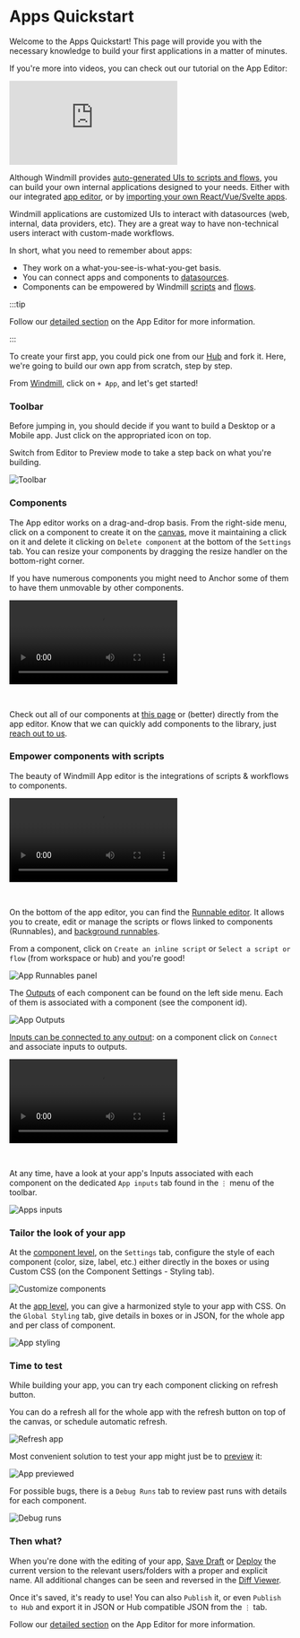 
# Apps Quickstart

Welcome to the Apps Quickstart! This page will provide you with the necessary knowledge to build your first applications in a matter of minutes.

If you're more into videos, you can check out our tutorial on the App Editor:

<iframe
	style={{ aspectRatio: '16/9' }}
	src="https://www.youtube.com/embed/lxqdncP8XR4"
	title="App Editor Tutorial"
	frameBorder="0"
	allow="accelerometer; autoplay; clipboard-write; encrypted-media; gyroscope; picture-in-picture; web-share"
	allowFullScreen
	className="border-2 rounded-lg object-cover w-full dark:border-gray-800"
></iframe>

<br />

Although Windmill provides [auto-generated UIs to scripts and flows](../../core_concepts/6_auto_generated_uis/index.mdx), you can build your own internal applications designed to your needs. Either with our integrated [app editor](../../apps/0_app_editor/index.mdx), or by [importing your own React/Vue/Svelte apps](../../react_vue_svelte_apps/index.mdx).

<div className="grid grid-cols-2 gap-6 mb-4">
	<DocCard
		title="Auto-generated UIs"
		description="Windmill creates auto-generated user interfaces for scripts and flows based on their parameters."
		href="/docs/core_concepts/auto_generated_uis"
		color="orange"
	/>
	<DocCard
		title="App Editor"
		description="Detailed section on Windmill's App Editor"
		href="/docs/apps/app_editor"
		color="orange"
	/>
	<DocCard
		title="Example: E-commerce CRM app"
		description="Tutorial on how to build a CRM with Windmill."
		color="orange"
	/>
</div>

Windmill applications are customized UIs to interact with datasources (web, internal, data providers, etc). They are a great way to have non-technical users interact with custom-made workflows.

In short, what you need to remember about apps:

- They work on a what-you-see-is-what-you-get basis.
- You can connect apps and components to [datasources](../../integrations/0_integrations_on_windmill.mdx).
- Components can be empowered by Windmill [scripts](../../getting_started/0_scripts_quickstart/index.mdx) and [flows](../6_flows_quickstart/index.mdx).

:::tip

Follow our [detailed section](../../apps/0_app_editor/index.mdx) on the App Editor for more information.

:::

To create your first app, you could pick one from our [Hub](https://hub.windmill.dev/apps) and fork it. Here, we're going to build our own app from scratch, step by step.

From <a href="https://app.windmill.dev/" rel="nofollow">Windmill</a>, click on `+ App`, and let's get started!

### Toolbar

Before jumping in, you should decide if you want to build a Desktop or a Mobile app. Just click on the appropriated icon on top.

Switch from Editor to Preview mode to take a step back on what you're building.

![Toolbar](./toolbar.png.webp)

<div className="grid grid-cols-2 gap-6 mb-4">
	<DocCard
		title="Toolbar"
		description="The app toolbar is located at the top of the app editor. It enables you to adjust app settings, toggle between desktop/mobile preview, and debug runs."
		href="/docs/apps/toolbar"
		color="orange"
	/>
</div>

### Components

The App editor works on a drag-and-drop basis. From the right-side menu, click on a component to create it on the [canvas](../../apps/1_canvas.mdx), move it maintaining a click on it and delete it clicking on `Delete component` at the bottom of the `Settings` tab. You can resize your components by dragging the resize handler on the bottom-right corner.

If you have numerous components you might need to Anchor some of them to have them unmovable by other components.

<video
	className="border-2 rounded-lg object-cover w-full h-full dark:border-gray-800"
	controls
	src="/videos/component_dd.mp4"
/>

<br />

Check out all of our components at [this page](../../apps/4_app_configuration_settings/1_app_component_library.mdx) or (better) directly from the app editor. Know that we can quickly add components to the library, just [reach out to us](../../misc/6_getting_help/index.mdx).

<div className="grid grid-cols-2 gap-6 mb-4">
	<DocCard
		title="Component Library"
		description="List of all available components."
		href="/docs/apps/app_configuration_settings/app_component_library"
		color="orange"
	/>
</div>

### Empower components with scripts

The beauty of Windmill App editor is the integrations of scripts & workflows to components.

<video
	className="border-2 rounded-lg object-cover w-full h-full"
	controls
	src="/videos/connecting_components.mp4"
/>

<br />

On the bottom of the app editor, you can find the [Runnable editor](../../apps/3_app-runnable-panel.mdx). It allows you to create, edit or manage the scripts or flows linked to components (Runnables), and [background runnables](../../apps/3_app-runnable-panel.mdx#background-runnables).

From a component, click on `Create an inline script` or `Select a script or flow` (from workspace or hub) and you're good!

![App Runnables panel](../../assets/apps/0_app_editor/app-sections.png)

The [Outputs](../../apps/2_outputs.mdx) of each component can be found on the left side menu. Each of them is associated with a component (see the component id).

![App Outputs](../../assets/apps/0_app_editor/app-outputs.png.webp)

[Inputs can be connected to any output](../../apps/2_connecting_components/index.mdx): on a component click on `Connect` and associate inputs to outputs.

<video
	className="border-2 rounded-lg object-cover w-full h-full dark:border-gray-800"
	controls
	src="/videos/connect_outputs.mp4"
/>

<br />

<div className="grid grid-cols-2 gap-6 mb-4">
	<DocCard
		color="orange"
		title="Connecting Components"
		description="The strength of Windmill's app editor is the ability to connect everything together."
		href="/docs/apps/connecting_components"
	/>
</div>

At any time, have a look at your app's Inputs associated with each component on the dedicated `App inputs` tab found in the `⋮` menu of the toolbar.

![Apps inputs](./apps_inputs.png.webp)

<div className="grid grid-cols-2 gap-6 mb-4">
	<DocCard
		title="Runnable Editor"
		description="Run Scripts and Flows from your Apps."
		href="/docs/apps/app-runnable-panel"
		color="orange"
	/>
	<DocCard
		title="Outputs Guide"
		description="Manage the outputs of your components."
		href="/docs/apps/outputs"
		color="orange"
	/>
</div>

### Tailor the look of your app

At the [component level](../../apps/4_app_configuration_settings/4_app_styling.mdx#component-level), on the `Settings` tab, configure the style of each component (color, size, label, etc.) either directly in the boxes or using Custom CSS (on the Component Settings - Styling tab).

![Customize components](./customize_component.png.webp)

At the [app level](../../apps/4_app_configuration_settings/4_app_styling.mdx#global-styling), you can give a harmonized style to your app with CSS. On the `Global Styling` tab, give details in boxes or in JSON, for the whole app and per class of component.

![App styling](./customize_app.png.webp)

<div className="grid grid-cols-2 gap-6 mb-4">
	<DocCard
		title="Styling"
		description="Customize the styling of your App according to your own graphical standards."
		href="/docs/apps/app_configuration_settings/app_styling"
		color="orange"
	/>
</div>

### Time to test

While building your app, you can try each component clicking on refresh button.

You can do a refresh all for the whole app with the refresh button on top of the canvas, or schedule automatic refresh.

![Refresh app](./refresh_app.png.webp)

Most convenient solution to test your app might just be to [preview](../../apps/0_toolbar.md#preview-mode) it:

![App previewed](./app_previewed.png 'App previewed')

For possible bugs, there is a `Debug Runs` tab to review past runs with details for each component.

![Debug runs](./debug_runs.png.webp)

<div className="grid grid-cols-2 gap-6 mb-4">
	<DocCard
		title="Debugging"
		description="Manage bugs of your App."
		href="/docs/apps/app_debugging"
		color="orange"
	/>
</div>

### Then what?

When you're done with the editing of your app, [Save Draft](../../core_concepts/0_draft_and_deploy/index.mdx#draft) or [Deploy](../../core_concepts/0_draft_and_deploy/index.mdx#deployed-version) the current version to the relevant users/folders with a proper and explicit name. All additional changes can be seen and reversed in the [Diff Viewer](../../apps/0_toolbar.md#diff).

Once it's saved, it's ready to use! You can also `Publish` it, or even `Publish to Hub` and export it in JSON or Hub compatible JSON from the `⋮` tab.

Follow our [detailed section](../../apps/0_app_editor/index.mdx) on the App Editor for more information.

<div className="grid grid-cols-2 gap-6 mb-4">
	<DocCard
		title="Draft and Deploy"
		description="Learn how to draft and deploy apps."
		href="/docs/core_concepts/draft_and_deploy"
		color="orange"
	/>
	<DocCard
		title="App Editor"
		description="Detailed section on Windmill's App Editor"
		href="/docs/apps/app_editor"
		color="orange"
	/>
	<DocCard
		title="Example: E-commerce CRM app"
		description="Tutorial on how to build a CRM with Windmill."
		color="orange"
	/>
</div>
